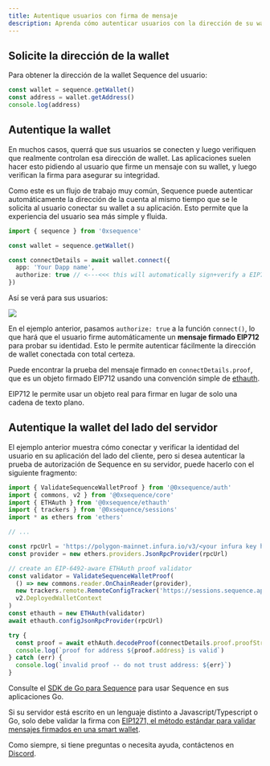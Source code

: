 ```yaml
---
title: Autentique usuarios con firma de mensaje
description: Aprenda cómo autenticar usuarios con la dirección de su wallet usando Sequence. Permita fácilmente que los usuarios conecten su wallet y verifiquen su identidad firmando un mensaje.
---
```


## Solicite la dirección de la wallet
Para obtener la dirección de la wallet Sequence del usuario:

```ts
const wallet = sequence.getWallet()
const address = wallet.getAddress()
console.log(address)
```

## Autentique la wallet
En muchos casos, querrá que sus usuarios se conecten y luego verifiquen que realmente controlan esa dirección de wallet. Las aplicaciones suelen hacer esto pidiendo al usuario
que firme un mensaje con su wallet, y luego verifican la firma para asegurar su integridad.

Como este es un flujo de trabajo muy común, Sequence puede autenticar automáticamente la dirección de la cuenta al mismo tiempo que se le solicita al usuario conectar su wallet a su aplicación. Esto permite que la experiencia del usuario sea más simple y fluida.

```ts
import { sequence } from '0xsequence'

const wallet = sequence.getWallet()

const connectDetails = await wallet.connect({
  app: 'Your Dapp name',
  authorize: true // <---<<< this will automatically sign+verify a EIP712 message when user clicks "Connect"
})
```

Así se verá para sus usuarios:

<Frame caption="Sequence on-demand sign in, connect">
  <img src="/images/authorize_connect.png" />
</Frame>

En el ejemplo anterior, pasamos `authorize: true` a la función `connect()`, lo que hará que el usuario
firme automáticamente un **mensaje firmado EIP712** para probar su identidad. Esto le permite autenticar fácilmente la dirección
de wallet conectada con total certeza.

Puede encontrar la prueba del mensaje firmado en `connectDetails.proof`, que es un objeto firmado EIP712 usando
una convención simple de [ethauth](https://github.com/0xsequence/ethauth.js).

<Note>
  EIP712 le permite usar un objeto real para firmar en lugar de solo una cadena de texto plano.
</Note>

## Autentique la wallet del lado del servidor
El ejemplo anterior muestra cómo conectar y verificar la identidad del usuario en su aplicación del lado del cliente, pero si desea autenticar la prueba de autorización de Sequence en su servidor, puede hacerlo con el siguiente fragmento:

```ts
import { ValidateSequenceWalletProof } from '@0xsequence/auth'
import { commons, v2 } from '@0xsequence/core'
import { ETHAuth } from '@0xsequence/ethauth'
import { trackers } from '@0xsequence/sessions'
import * as ethers from 'ethers'

// ...

const rpcUrl = 'https://polygon-mainnet.infura.io/v3/<your infura key here>'
const provider = new ethers.providers.JsonRpcProvider(rpcUrl)

// create an EIP-6492-aware ETHAuth proof validator
const validator = ValidateSequenceWalletProof(
  () => new commons.reader.OnChainReader(provider),
  new trackers.remote.RemoteConfigTracker('https://sessions.sequence.app'),
  v2.DeployedWalletContext
)
const ethauth = new ETHAuth(validator)
await ethauth.configJsonRpcProvider(rpcUrl)

try {
  const proof = await ethAuth.decodeProof(connectDetails.proof.proofString)
  console.log(`proof for address ${proof.address} is valid`)
} catch (err) {
  console.log(`invalid proof -- do not trust address: ${err}`)
}
```

Consulte el [SDK de Go para Sequence](https://github.com/0xsequence/go-sequence) para usar Sequence en sus aplicaciones Go.

Si su servidor está escrito en un lenguaje distinto a Javascript/Typescript o Go, solo debe validar
la firma con [EIP1271, el método estándar para validar mensajes firmados en una smart wallet](https://eips.ethereum.org/EIPS/eip-1271).

Como siempre, si tiene preguntas o necesita ayuda, contáctenos en [Discord](https://discord.gg/sequence).